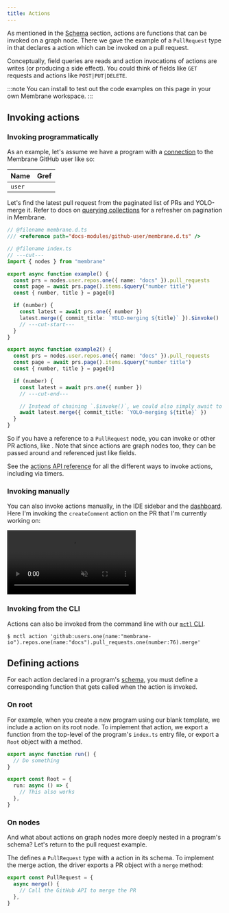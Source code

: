 ```yaml
---
title: Actions
---
```



As mentioned in the [Schema](/concepts/schema) section, actions are functions that can be invoked on a graph node. There we gave the example of a `PullRequest` type in <Package name="membrane/github" /> that declares a <Action name="merge" /> action which can be invoked on a pull request.

Conceptually, field queries are reads and action invocations of actions are writes (or producing a side effect). You could think of fields like `GET` requests and actions like `POST|PUT|DELETE`.

:::note
You can install <Package name="pete/actions-docs-examples" /> to test out the code examples on this page in your own Membrane workspace.
:::

## Invoking actions

### Invoking programmatically

As an example, let's assume we have a program with a [connection](/concepts/connections) to the Membrane GitHub user like so:

| **Name** | **Gref**                                              |
| -------- | ----------------------------------------------------- |
| `user`   | <Gref value="github:users.one(name:'membrane-io')" /> |

Let's find the latest pull request from the paginated list of PRs and YOLO-merge it. Refer to docs on [querying collections](/concepts/queries/#querying-a-collection) for a refresher on pagination in Membrane.

```ts twoslash /merge.*/ "await latest.merge"
// @filename membrane.d.ts
/// <reference path="docs-modules/github-user/membrane.d.ts" />

// @filename index.ts
// ---cut---
import { nodes } from "membrane"

export async function example() {
  const prs = nodes.user.repos.one({ name: "docs" }).pull_requests
  const page = await prs.page().items.$query("number title")
  const { number, title } = page[0]

  if (number) {
    const latest = await prs.one({ number })
    latest.merge({ commit_title: `YOLO-merging ${title}` }).$invoke()
    // ---cut-start---
  }
}

export async function example2() {
  const prs = nodes.user.repos.one({ name: "docs" }).pull_requests
  const page = await prs.page().items.$query("number title")
  const { number, title } = page[0]

  if (number) {
    const latest = await prs.one({ number })
    // ---cut-end---

    // Instead of chaining `.$invoke()`, we could also simply await to invoke
    await latest.merge({ commit_title: `YOLO-merging ${title}` })
  }
}
```

So if you have a reference to a `PullRequest` node, you can invoke <Action name="merge" /> or other PR actions, like <Action name="createComment" />. Note that since actions are graph nodes too, they can be passed around and referenced just like fields.

See the [actions API reference](/reference/typescript-api/#actiont) for all the different ways to invoke actions, including via timers.

### Invoking manually

You can also invoke actions manually, in the IDE sidebar and the [dashboard](/guides/dashboard). Here I'm invoking the `createComment` action on the PR that I'm currently working on:

<video src="/videos/invoke-action.mp4" muted autoplay controls></video>

### Invoking from the CLI

Actions can also be invoked from the command line with our [`mctl` CLI](/reference/cli#action).

```shellsession
$ mctl action 'github:users.one(name:"membrane-io").repos.one(name:"docs").pull_requests.one(number:76).merge'
```

## Defining actions

For each action declared in a program's [schema](/concepts/schema), you must define a corresponding function that gets called when the action is invoked.

### On root

For example, when you create a new program using our blank template, we include a <Action name="run" /> action on its root node. To implement that action, we export a function from the top-level of the program's `index.ts` entry file, or export a `Root` object with a method.

```ts twoslash
export async function run() {
  // Do something
}

export const Root = {
  run: async () => {
    // This also works
  },
}
```

### On nodes

And what about actions on graph nodes more deeply nested in a program's schema? Let's return to the pull request example.

The <Package name="membrane/github" /> defines a `PullRequest` type with a <Action name="merge" /> action in its schema. To implement the merge action, the driver exports a PR object with a `merge` method:

```ts twoslash
export const PullRequest = {
  async merge() {
    // Call the GitHub API to merge the PR
  },
}
```
